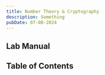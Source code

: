```yaml
---
title: Number Theory & Cryptography
description: Something
pubDate: 07-08-2024
---
```



## Lab Manual

<PDFCard
	title="NTC Lab Manual"
	description="Distributed by Manipal Institute of Technology, Bengaluru."
	path="/files/ntc-lab-manual.pdf"
/>

## Table of Contents

<CardList collection="labs" path="ntc/" />
